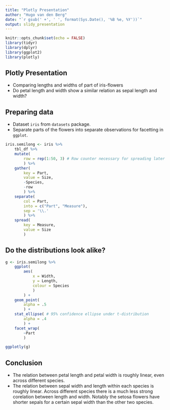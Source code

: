 ```yaml
---
title: "Plotly Presentation"
author: "Hugo van den Berg"
date: "`r gsub(' +', ' ', format(Sys.Date(), '%B %e, %Y'))`"
output: slidy_presentation
---
```


```r
knitr::opts_chunk$set(echo = FALSE)
library(tidyr)
library(dplyr)
library(ggplot2)
library(plotly)
```

## Plotly Presentation

- Comparing lengths and widths of part of iris-flowers
- Do petal length and width show a similar relation as sepal length and width?

## Preparing data

- Dataset `iris` from `datasets` package.
- Separate parts of the flowers into separate observations for facetting in
    `ggplot`.


```r
iris.semilong <- iris %>%
    tbl_df %>%
    mutate(
        row = rep(1:50, 3) # Row counter necessary for spreading later
        ) %>%
    gather(
        key = Part,
        value = Size,
        -Species,
        -row
        ) %>%
    separate(
        col = Part,
        into = c("Part", "Measure"),
        sep = '\\.'
        ) %>%
    spread(
        key = Measure,
        value = Size
        )
```

## Do the distributions look alike?

```r
g <- iris.semilong %>%
    ggplot(
        aes(
            x = Width,
            y = Length,
            colour = Species
            )
        ) +
    geom_point(
        alpha = .5
        ) +
    stat_ellipse( # 95% confidence ellipse under t-distribution
        alpha = .4
        ) +
    facet_wrap(
        ~Part
        )

ggplotly(g)
```

## Conclusion

- The relation between petal length and petal width is roughly linear, even
    across different species.
- The relation between sepal width and length within each species is roughly
    linear. Across different species there is a much less strong corelation
    between length and width. Notably the setosa flowers have shorter sepals
    for a certain sepal width than the other two species.
